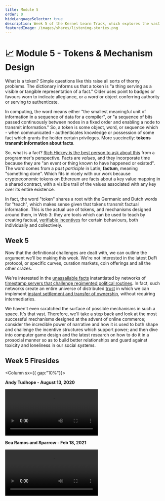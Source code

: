 ```yaml
---
title: Module 5
order: 0
hideLanguageSelector: true
description: Week 5 of the Kernel Learn Track, which explores the vast space of tokens and mechanism design enabled within a digital universe of distributed trust.
featuredImage: /images/shares/listening-stories.png
---
```


# 📈 Module 5 - Tokens & Mechanism Design

What is a token? Simple questions like this raise all sorts of thorny problems. The dictionary 
informs us that a token is "a thing serving as a visible or tangible representation of a fact." 
Older uses point to badges or favours worn to indicate allegiance, or a _word_ or object 
conferring authority or serving to authenticate.

In computing, the word means either "the smallest meaningful unit of information in a sequence 
of data for a compiler", or "a sequence of bits passed continuously between nodes in a fixed 
order and enabling a node to transmit information." So, a token is some object, word, or 
sequence which - when communicated - authenticates knowledge or possession of some fact which 
grants the holder certain privileges. More succinctly: **tokens transmit information about facts**.

So, what is a fact? [Rich Hickey is the best person to ask about this](https://youtu.be/-6BsiVyC1kM?t=1207) 
from a programmer's perspective. Facts are _values_, and they incorporate time because they are 
"an event or thing known to have happened or existed". The word comes from a _past participle_ 
in Latin, **factum**, meaning "something done". Which fits in nicely with our work because 
cryptoeconomic tokens on Ethereum are facts about a key value mapping in a shared contract, 
with a visible trail of the values associated with any key over its entire existence.

In fact, the word "token" shares a root with the Germanic and Dutch words for "teach", which 
makes sense given that tokens transmit factual information. This is the actual use of tokens, 
and mechanisms designed around them, in Web 3: they are tools which can be used to teach by 
creating factual, [verifiable incentives](/learn/module-3/lock-it-open/#the-path-forward) for 
certain behaviours, both individually and collectively.

## Week 5

Now that the definitional challenges are dealt with, we can outline the argument we'll be making 
this week. We're not interested in the latest DeFi protocol, or specific curves, curation 
markets, coin offerings and all the other crazes.

We're interested in the [unassailable facts](/learn/module-1/promise-blockchains/#the-2010s-satoshis-vision) 
instantiated by networks of [timestamp servers that challenge regimented political routines](/learn/module-4/the-garden/#shared-realities). 
In fact, such networks create an entire universe of distributed [trust](/learn/module-0/trust/) 
in which we can implement [instant settlement and transfer of ownership](/learn/module-0/money-language/#open-protocols-and-a-network-of-value), 
without requiring intermediaries.

We haven't even scratched the surface of possible mechanisms in such a space. It's that vast. 
Therefore, we'll take a step back and look at the most successful mechanisms designed at the 
advent of online commerce; consider the incredible power of narrative and how it is used to 
both shape and challenge the incentive structures which support power; and then dive into 
computer game design and the latest research on how to do it in a prosocial manner so as to 
build better relationships and guard against toxicity and loneliness in our social systems.

## Week 5 Firesides

<Column sx={{ gap:"10%"}}>

<Box>

**Andy Tudhope - August 13, 2020**

<Video src="https://www.youtube-nocookie.com/embed/JVDcfwWkP18?start=361" />

</Box>

<Box>

**Bea Ramos and Sparrow - Feb 18, 2021**

<Video src="https://www.youtube-nocookie.com/embed/NUO86413eD4?start=132" />

</Box>

</Column>
